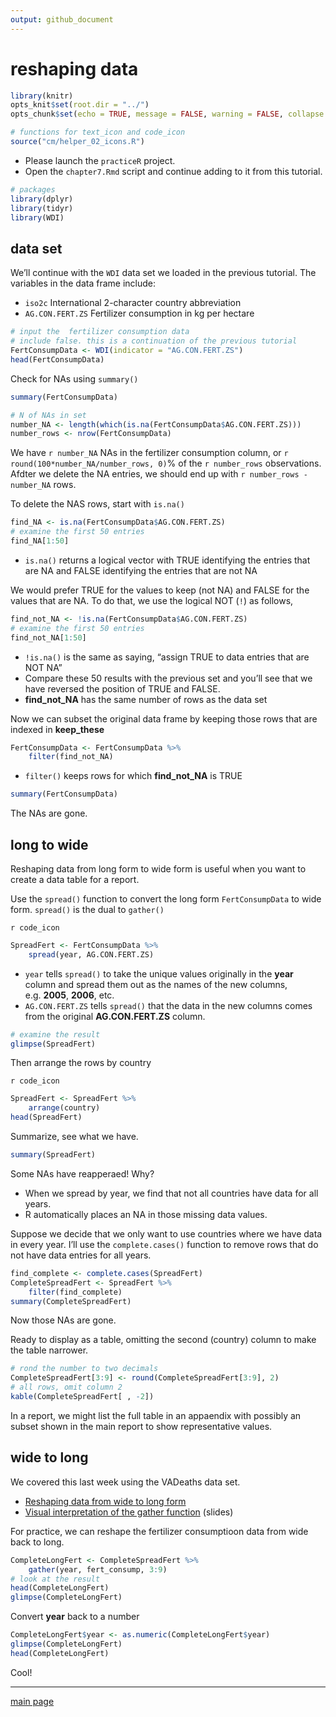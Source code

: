 ```yaml
---
output: github_document
--- 
```


# reshaping data

```r
library(knitr)
opts_knit$set(root.dir = "../")
opts_chunk$set(echo = TRUE, message = FALSE, warning = FALSE, collapse = FALSE)
```

```r
# functions for text_icon and code_icon
source("cm/helper_02_icons.R")
```

- Please launch the `practiceR` project.  
- Open the  `chapter7.Rmd` script and continue adding to it from this tutorial. 

```r
# packages 
library(dplyr)
library(tidyr)
library(WDI)
```




## data set 

We'll continue with the  `WDI` data set  we loaded in the previous tutorial. The variables in the data frame include: 

- `iso2c` International 2-character country abbreviation 
- `AG.CON.FERT.ZS` Fertilizer consumption in kg per hectare 
 
```r
# input the  fertilizer consumption data
# include false. this is a continuation of the previous tutorial
FertConsumpData <- WDI(indicator = "AG.CON.FERT.ZS")
head(FertConsumpData)
```

Check for NAs using `summary()`

```r
summary(FertConsumpData)
```

```r
# N of NAs in set
number_NA <- length(which(is.na(FertConsumpData$AG.CON.FERT.ZS)))
number_rows <- nrow(FertConsumpData)
```

We have `r number_NA` NAs in the fertilizer consumption column, or `r round(100*number_NA/number_rows, 0)`%  of the `r number_rows` observations. Afdter we delete the NA entries, we should end up with `r number_rows - number_NA` rows. 

To delete the NAS rows, start with `is.na()`

```r
find_NA <- is.na(FertConsumpData$AG.CON.FERT.ZS)
# examine the first 50 entries
find_NA[1:50]
```

- `is.na()` returns a logical vector with TRUE identifying the entries that are NA and FALSE identifying the entries that are not NA  


We would prefer TRUE for the values to keep (not NA) and FALSE for the values that are NA. To do that, we use the logical NOT (`!`) as  follows, 


```r
find_not_NA <- !is.na(FertConsumpData$AG.CON.FERT.ZS)
# examine the first 50 entries
find_not_NA[1:50]
```

- `!is.na()` is the same as saying, "assign TRUE to data entries that are NOT NA" 
- Compare these 50 results with the previous set and you'll see that we have reversed the position of TRUE and FALSE. 
- **find_not_NA** has the same number of rows as the data set 


Now we can subset the original data frame by keeping those rows that are indexed in **keep_these**

```r
FertConsumpData <- FertConsumpData %>%
	filter(find_not_NA)
```

- `filter()` keeps rows for which **find_not_NA** is TRUE 

```r
summary(FertConsumpData)
```

The NAs are gone. 

## long to wide

Reshaping data from long form to wide form is useful when you want to create a data table for a report. 

Use the `spread()` function to convert the long form `FertConsumpData` to wide form. `spread()` is the dual to `gather()`

`r code_icon`
```r
SpreadFert <- FertConsumpData %>%
	spread(year, AG.CON.FERT.ZS)
```

-  `year` tells `spread()` to take the unique values originally in the **year** column and spread them out as the names of the new columns, e.g. **2005**, **2006**, etc.  
- `AG.CON.FERT.ZS` tells `spread()` that the data in the new columns comes from the original **AG.CON.FERT.ZS** column. 




```r
# examine the result 
glimpse(SpreadFert)
```





Then arrange the rows by country

`r code_icon`
```r
SpreadFert <- SpreadFert %>%
	arrange(country)
head(SpreadFert)
```


Summarize, see what we have.

```r
summary(SpreadFert)
```

Some NAs have reapperaed! Why?

- When we spread by year, we find that not all countries have data for all years. 
- R automatically places an NA in those missing data values. 

Suppose we decide that we only want to use countries where we have data in every year. I'll use the `complete.cases()` function to remove rows that do not have data entries for all years.  


```r
find_complete <- complete.cases(SpreadFert)
CompleteSpreadFert <- SpreadFert %>%
	filter(find_complete)
summary(CompleteSpreadFert)
```

Now those NAs are gone. 

Ready to display as a table, omitting the second (country) column to make the table narrower. 

```r
# rond the number to two decimals
CompleteSpreadFert[3:9] <- round(CompleteSpreadFert[3:9], 2)
# all rows, omit column 2
kable(CompleteSpreadFert[ , -2])
```


In a report, we might list the full table in an appaendix with possibly an subset shown in the main report to show representative values. 





## wide to long 

We covered this last week using the VADeaths data set. 

- [Reshaping data from wide to long form](cm021_reshaping-data.md) 
- [Visual interpretation of the gather function](../slides/slides004_visual-gather.pdf) (slides)


For practice, we can reshape the fertilizer consumptioon data from wide back to long. 

```r
CompleteLongFert <- CompleteSpreadFert %>%
	gather(year, fert_consump, 3:9)
# look at the result
head(CompleteLongFert)
glimpse(CompleteLongFert)
```

Convert **year** back to a number

```r
CompleteLongFert$year <- as.numeric(CompleteLongFert$year)
glimpse(CompleteLongFert)
head(CompleteLongFert)
```


Cool!

--- 
[main page](../README.md)

